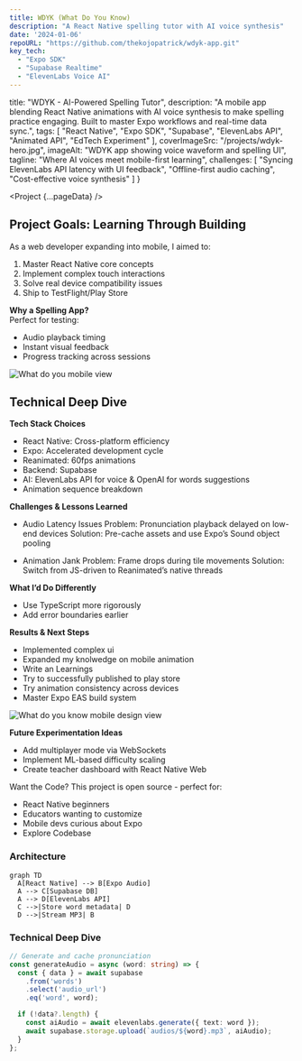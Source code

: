 ```yaml
---
title: WDYK (What Do You Know)
description: "A React Native spelling tutor with AI voice synthesis"
date: '2024-01-06'
repoURL: "https://github.com/thekojopatrick/wdyk-app.git"
key_tech:
  - "Expo SDK"
  - "Supabase Realtime"
  - "ElevenLabs Voice AI"
---
```



  title: "WDYK - AI-Powered Spelling Tutor",
  description: "A mobile app blending React Native animations with AI voice synthesis to make spelling practice engaging. Built to master Expo workflows and real-time data sync.",
  tags: [
    "React Native",
    "Expo SDK",
    "Supabase",
    "ElevenLabs API",
    "Animated API",
    "EdTech Experiment"
  ],
  coverImageSrc: "/projects/wdyk-hero.jpg",
  imageAlt: "WDYK app showing voice waveform and spelling UI",
  tagline: "Where AI voices meet mobile-first learning",
  challenges: [
    "Syncing ElevenLabs API latency with UI feedback",
    "Offline-first audio caching",
    "Cost-effective voice synthesis"
  ]
}

<Project {...pageData} />

## Project Goals: Learning Through Building

As a web developer expanding into mobile, I aimed to:
1. Master React Native core concepts
2. Implement complex touch interactions
3. Solve real device compatibility issues
4. Ship to TestFlight/Play Store

**Why a Spelling App?**  
Perfect for testing:
- Audio playback timing
- Instant visual feedback
- Progress tracking across sessions

![What do you mobile view](/projects/wdyk-02.jpg)

## Technical Deep Dive

**Tech Stack Choices**
- React Native: Cross-platform efficiency
- Expo: Accelerated development cycle
- Reanimated: 60fps animations
- Backend: Supabase
- AI: ElevenLabs API for voice & OpenAI for words suggestions
- Animation sequence breakdown

**Challenges & Lessons Learned**
- Audio Latency Issues
  Problem: Pronunciation playback delayed on low-end devices
  Solution: Pre-cache assets and use Expo’s Sound object pooling

- Animation Jank
  Problem: Frame drops during tile movements
  Solution: Switch from JS-driven to Reanimated’s native threads

**What I’d Do Differently**
- Use TypeScript more rigorously
- Add error boundaries earlier

**Results & Next Steps**
- Implemented complex ui
- Expanded my knolwedge on mobile animation
- Write an Learnings
- Try to successfully published to play store
- Try animation consistency across devices
- Master Expo EAS build system

![What do you know mobile design view](/projects/wdyk-01.jpg)

**Future Experimentation Ideas**
- Add multiplayer mode via WebSockets
- Implement ML-based difficulty scaling
- Create teacher dashboard with React Native Web

Want the Code?
This project is open source - perfect for:

- React Native beginners
- Educators wanting to customize
- Mobile devs curious about Expo
- Explore Codebase


### Architecture
```mermaid
graph TD
  A[React Native] --> B[Expo Audio]
  A --> C[Supabase DB]
  A --> D[ElevenLabs API]
  C -->|Store word metadata| D
  D -->|Stream MP3| B
```

### Technical Deep Dive
```typescript
// Generate and cache pronunciation
const generateAudio = async (word: string) => {
  const { data } = await supabase
    .from('words')
    .select('audio_url')
    .eq('word', word);

  if (!data?.length) {
    const aiAudio = await elevenlabs.generate({ text: word });
    await supabase.storage.upload(`audios/${word}.mp3`, aiAudio);
  }
};
